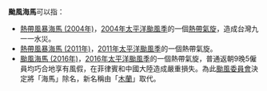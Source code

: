 {{NoteTA
|G1=TyphoonNew
|G2=TyphoonOld
|G3=Weather
}}
'''颱風海馬'''可以指：

*[[熱帶風暴海馬_(2004年)|熱帶風暴海馬 (2004年)]]，[[2004年太平洋颱風季|2004年太平洋颱風季]]的一個[[熱帶氣旋|熱帶氣旋]]，造成台灣九一一水災。
*[[熱帶風暴海馬_(2011年)|熱帶風暴海馬 (2011年)]]，[[2011年太平洋颱風季|2011年太平洋颱風季]]的一個熱帶氣旋。
*[[颱風海馬_(2016年)|颱風海馬 (2016年)]]，[[2016年太平洋颱風季|2016年太平洋颱風季]]的一個熱帶氣旋，普通返朝9晚5僱員均巧合地享有風假，在菲律賓和中國大陸造成嚴重損失。為此[[颱風委員會|颱風委員會]]決定將「海馬」除名，新名稱由「[[颱風木蘭|木蘭]]」取代。

{{消歧义|cat=热带气旋消歧义}}

{{太平洋颱風季熱帶{{消歧义|cat=热带气旋消歧义}}
{{start box}}
{{succession box|[[颱風莎莉嘉|翠絲]]|[[颱風米雷|米雷]]|太平洋颱風季名稱|木蘭}}
{{end box}}
{{太平洋颱風季熱帶氣旋名單}}
{{消歧义|cat=热带气旋消歧义}}

{{太平洋颱風季熱帶氣旋名單}}氣旋名單}}